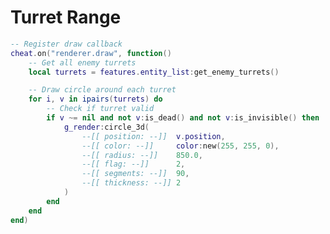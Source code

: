 # Turret Range

```lua filename="turret-range.lua"
-- Register draw callback
cheat.on("renderer.draw", function()
    -- Get all enemy turrets
    local turrets = features.entity_list:get_enemy_turrets()

    -- Draw circle around each turret
    for i, v in ipairs(turrets) do
        -- Check if turret valid
        if v ~= nil and not v:is_dead() and not v:is_invisible() then
            g_render:circle_3d(
                --[[ position: --]]  v.position,
                --[[ color: --]]     color:new(255, 255, 0),
                --[[ radius: --]]    850.0,
                --[[ flag: --]]      2,
                --[[ segments: --]]  90,
                --[[ thickness: --]] 2
            )
        end
    end
end)
```
